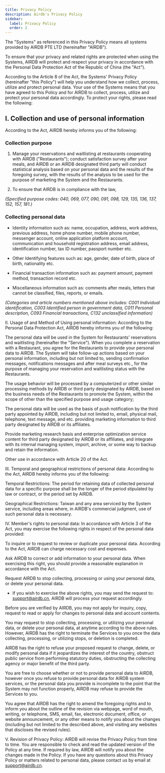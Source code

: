 ```yaml
---
title: Privacy Policy
description: Airdb's Privacy Policy
sidebar:
  label: Privacy Policy
  order: 2
---
```


The "Systems" as referenced in this Privacy Policy means all systems provided by AIRDB PTE LTD (hereinafter "AIRDB").   

To ensure that your privacy and related rights are protected when using the Systems, AIRDB will protect and respect your privacy in accordance with the Personal Data Protection Act of the Republic of China (the "Act").

According to the Article 8 of the Act, the Systems' Privacy Policy (hereinafter "this Policy") will help you understand how we collect, process, utilize and protect personal data. Your use of the Systems means that you have agreed to this Policy and for AIRDB to collect, process, utilize and protect your personal data accordingly. To protect your rights, please read the following:

## I. Collection and use of personal information
According to the Act, AIRDB hereby informs you of the following:

### Collection purpose

1. Manage your reservations and waitlisting at restaurants cooperating with AIRDB ("Restaurants"); conduct satisfaction survey after your meals, and AIRDB or an AIRDB designated third party will conduct statistical analysis based on your personal data and the results of the foregoing survey, with the results of the analysis to be used for the purpose of marketing the System and the Restaurants.

2. To ensure that AIRDB is in compliance with the law,

*(Specified purpose codes: 040, 069, 077, 090, 091, 098, 129, 135, 136, 137, 152, 157, 181.)*

### Collecting personal data

* Identity information such as: name, occupation, address, work address, previous address, home phone number, mobile phone number, messenger account, online application platform account, communication and household registration address, email address, identification number, tax ID number, passport number etc.

* Other Identifying features such as: age, gender, date of birth, place of birth, nationality etc.

* Financial transaction information such as: payment amount, payment method, transaction record etc.

* Miscellaneous information such as: comments after meals, letters that cannot be classified, files, reports, or emails.

*(Categories and article numbers mentioned above includes: C001 Individual identification, C003 Identified person in government data, C011 Personal description, C093 Financial transactions, C132 unclassified information)*

II. Usage of and Method of Using personal information:
According to the Personal Data Protection Act, AIRDB hereby informs you of the following:

The personal data will be used in the System for Restaurants' reservations and waitlisting (hereinafter the "Service"). When you complete a reservation with a Restaurant, you agree for the Restaurants to provide your personal data to AIRDB. The System will take follow-up actions based on your personal information, including but not limited to, sending confirmation messages, notifications messages and after meal surveys etc., for the purpose of managing your reservation and waitlisting status with the Restaurants.

The usage behavior will be processed by a computerized or other similar processing methods by AIRDB or third party designated by AIRDB, based on the business needs of the Restaurants to promote the System, within the scope of other than the specified purpose and usage category;

The personal data will be used as the basis of push notification by the third party appointed by AIRDB, including but not limited to, email, physical mail, telephone, text message, and etc. providing marketing information to third party designated by AIRDB or its affiliates.

Provide marketing research basis and enterprise optimization service content for third party designated by AIRDB or its affiliates, and integrate with its internal managing system, import, archive, or some way to backup and retain the information.

Other use in accordance with Article 20 of the Act.

III. Temporal and geographical restrictions of personal data:
According to the Act, AIRDB hereby informs you of the following:

Temporal Restrictions: The period for retaining data of collected personal data for a specific purpose shall be the longer of the period stipulated by law or contract, or the period set by AIRDB.

Geographical Restrictions: Taiwan and any area serviced by the System service, including areas where, in AIRDB's commercial judgment, use of such personal data is necessary.

IV. Member's rights to personal data:
In accordance with Article 3 of the Act, you may exercise the following rights in respect of the personal data provided:

To inquire or to request to review or duplicate your personal data. According to the Act, AIRDB can charge necessary cost and expenses.

Ask AIRDB to correct or add information to your personal data. When exercising this right, you should provide a reasonable explanation in accordance with the Act.

Request AIRDB to stop collecting, processing or using your personal data, or delete your personal data.
* If you wish to exercise the above rights, you may send the request to: support@airdb.cn, AIRDB will process your request accordingly.

Before you are verified by AIRDB, you may not apply for inquiry, copy, request to read or apply for changes to personal data and account contents.

You may request to stop collecting, processing, or utilizing your personal data, or delete your personal data, at anytime according to the above rules. However, AIRDB has the right to terminate the Services to you once the data collecting, processing, or utilizing stops, or deletion is completed.

AIRDB has the right to refuse your proposed request to change, delete, or modify personal data if it jeopardizes the interest of the country, obstruct public service from performing statutory duties, obstructing the collecting agency or major benefit of the third party.

You are free to choose whether or not to provide personal data to AIRDB, however once you refuse to provide personal data for AIRDB system services, or the personal data you provide is incomplete to the point that the System may not function properly, AIRDB may refuse to provide the Services to you.

You agree that AIRDB has the right to amend the foregoing rights and to inform you about the outline of the revision via webpage, word of mouth, writing, or telephone, SMS, email, fax, electronic document, office, or website announcement, or any other means to notify you about the changes (including but not limited to the described above, and visiting any websites that discloses the revised rules).

V. Revision of Privacy Policy:
AIRDB will revise the Privacy Policy from time to time. You are responsible to check and read the updated version of the Policy at any time. If required by law, AIRDB will notify you about the changes made in the Policy. If you have any questions about this Privacy Policy or matters related to personal data, please contact us by email at support@airdb.cn.

